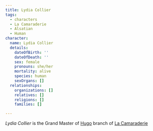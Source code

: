 ```yaml
---
title: Lydia Collier
tags:
  - characters
  - La Camaraderie
  - Alsatian
  - Human
character:
  name: Lydia Collier
  details:
    dateOfBirth: ''
    dateOfDeath: ''
    sex: female
    pronouns: she/her
    mortality: alive
    species: human
    sexOrgans: []
  relationships:
    organizations: []
    relatives: []
    religions: []
    families: []

---
```


*Lydia Collier* is the Grand Master of [Hugo](/locations/hugo/) branch of
[La Camaraderie](/organizations/la-camaraderie/)
